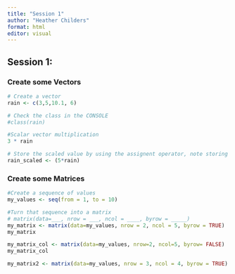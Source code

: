 ```yaml
---
title: "Session 1"
author: "Heather Childers"
format: html
editor: visual
---
```


## Session 1: 

### Create some Vectors

```r
# Create a vector
rain <- c(3,5,10.1, 6)

# Check the class in the CONSOLE
#class(rain)

#Scalar vector multiplication
3 * rain

# Store the scaled value by using the assignent operator, note storing the scaled value doesnt print the values
rain_scaled <- (5*rain)
```

### Create some Matrices

```r
#Create a sequence of values
my_values <- seq(from = 1, to = 10)

#Turn that sequence into a matrix
# matrix(data=___, nrow = ___, ncol = ____, byrow = _____)
my_matrix <- matrix(data=my_values, nrow = 2, ncol = 5, byrow = TRUE)
my_matrix

my_matrix_col <- matrix(data=my_values, nrow=2, ncol=5, byrow= FALSE)
my_matrix_col

```

```r
my_matrix2 <- matrix(data=my_values, nrow = 3, ncol = 4, byrow = TRUE)
```
